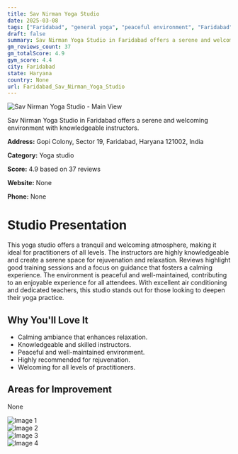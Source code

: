 ```yaml
---
title: Sav Nirman Yoga Studio
date: 2025-03-08
tags: ["Faridabad", "general yoga", "peaceful environment", "Faridabad"]  
draft: false
summary: Sav Nirman Yoga Studio in Faridabad offers a serene and welcoming environment with knowledgeable instructors.
gm_reviews_count: 37
gm_totalScore: 4.9
gym_score: 4.4
city: Faridabad
state: Haryana
country: None
url: Faridabad_Sav_Nirman_Yoga_Studio
---
```


<div className="aspect-[16/9] relative my-8">
  <img 
    src="https://lh5.googleusercontent.com/p/AF1QipPXketcuiu0dANnczZLLjwFtXX1urrqlDwQKWC-=w1920-h1080-k-no"
    alt="Sav Nirman Yoga Studio - Main View"
    className="object-cover absolute inset-0 w-full h-full rounded-lg"
  />
</div>

Sav Nirman Yoga Studio in Faridabad offers a serene and welcoming environment with knowledgeable instructors.

**Address:** Gopi Colony, Sector 19, Faridabad, Haryana 121002, India

**Category:** Yoga studio

**Score:** 4.9 based on 37 reviews

**Website:** None

**Phone:** None

# Studio Presentation

This yoga studio offers a tranquil and welcoming atmosphere, making it ideal for practitioners of all levels. 
The instructors are highly knowledgeable and create a serene space for rejuvenation and relaxation. 
Reviews highlight good training sessions and a focus on guidance that fosters a calming experience. 
The environment is peaceful and well-maintained, contributing to an enjoyable experience for all attendees. 
With excellent air conditioning and dedicated teachers, this studio stands out for those looking to deepen their yoga practice.

## Why You'll Love It

- Calming ambiance that enhances relaxation.
- Knowledgeable and skilled instructors.
- Peaceful and well-maintained environment.
- Highly recommended for rejuvenation.
- Welcoming for all levels of practitioners.

## Areas for Improvement

None

<div className="grid grid-cols-1 xl:grid-cols-2 gap-4 my-8">
<div className="aspect-[4/3] relative"><img src="https://lh5.googleusercontent.com/p/AF1QipMFYd4YWZuYpEgUtYdPn7T8O2R9uFEAPAROc1CC=w1920-h1080-k-no" alt="Image 1" className="object-cover absolute inset-0 w-full h-full rounded-lg" /></div>
<div className="aspect-[4/3] relative"><img src="https://lh5.googleusercontent.com/p/AF1QipPPF3PPwuRBvPhmmQDd47C3dRCun2qFDtIcZ1cI=w1920-h1080-k-no" alt="Image 2" className="object-cover absolute inset-0 w-full h-full rounded-lg" /></div>
<div className="aspect-[4/3] relative"><img src="https://lh5.googleusercontent.com/p/AF1QipPc0__S6R610zmh7plvLGDOBNSkxfa550XunhSI=w1920-h1080-k-no" alt="Image 3" className="object-cover absolute inset-0 w-full h-full rounded-lg" /></div>
<div className="aspect-[4/3] relative"><img src="https://lh5.googleusercontent.com/p/AF1QipP9xm2SdCRObjrdv5m0ob2DeH4ou9JvqBluyjCV=w1920-h1080-k-no" alt="Image 4" className="object-cover absolute inset-0 w-full h-full rounded-lg" /></div>
</div>